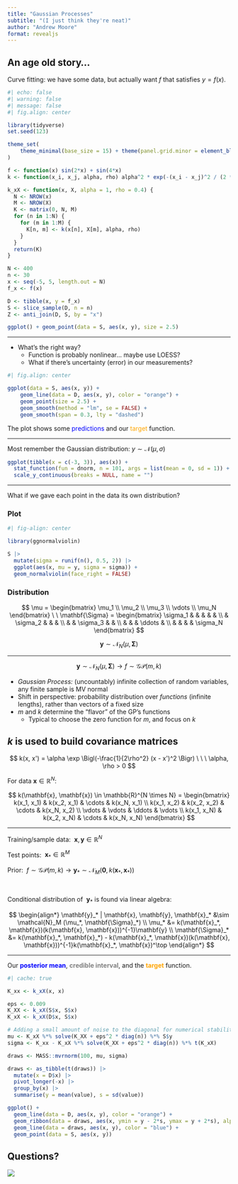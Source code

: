 ```yaml
---
title: "Gaussian Processes"
subtitle: "(I just think they're neat)"
author: "Andrew Moore"
format: revealjs
---
```


## An age old story...

Curve fitting: we have some data, but actually want $f$ that satisfies $y = f(x)$.

```r
#| echo: false
#| warning: false
#| message: false
#| fig.align: center

library(tidyverse)
set.seed(123)

theme_set(
    theme_minimal(base_size = 15) + theme(panel.grid.minor = element_blank())
)

f <- function(x) sin(2*x) + sin(4*x)
k <- function(x_i, x_j, alpha, rho) alpha^2 * exp(-(x_i - x_j)^2 / (2 * rho^2))

k_xX <- function(x, X, alpha = 1, rho = 0.4) {
  N <- NROW(x)
  M <- NROW(X)
  K <- matrix(0, N, M)
  for (n in 1:N) {
    for (m in 1:M) {
      K[n, m] <- k(x[n], X[m], alpha, rho)
    }
  }
  return(K)
}

N <- 400
n <- 30
x <- seq(-5, 5, length.out = N)
f_x <- f(x)

D <- tibble(x, y = f_x)
S <- slice_sample(D, n = n)
Z <- anti_join(D, S, by = "x")

ggplot() + geom_point(data = S, aes(x, y), size = 2.5)
```

---

- What's the right way?
    - Function is probably nonlinear... maybe use LOESS?
    - What if there's uncertainty (error) in our measurements?

```r
#| fig.align: center

ggplot(data = S, aes(x, y)) +
    geom_line(data = D, aes(x, y), color = "orange") +
    geom_point(size = 2.5) +
    geom_smooth(method = "lm", se = FALSE) +
    geom_smooth(span = 0.3, lty = "dashed")
```

The plot shows some <span style="color: blue;">predictions</span> and our <span style="color: orange;">target</span> function.

---

Most remember the Gaussian distribution: $y \sim \mathcal{N}(\mu, \sigma)$

```r
ggplot(tibble(x = c(-3, 3)), aes(x)) +
  stat_function(fun = dnorm, n = 101, args = list(mean = 0, sd = 1)) +
  scale_y_continuous(breaks = NULL, name = "")
```

---

What if we gave each point in the data its own distribution?

::: {.panel-tabset}

### Plot

```r
#| fig-align: center

library(ggnormalviolin)

S |>
  mutate(sigma = runif(n(), 0.5, 2)) |>
  ggplot(aes(x, mu = y, sigma = sigma)) +
  geom_normalviolin(face_right = FALSE)
```

### Distribution

$$
\mu = \begin{bmatrix} \mu_1 \\ \mu_2 \\ \mu_3 \\ \vdots \\ \mu_N \end{bmatrix} \ \ \mathbf{\Sigma} =
  \begin{bmatrix}
    \sigma_1 & & & & & \\
    & \sigma_2 & & & \\
    & & \sigma_3 & & \\
    & & & \ddots & \\
    & & & & \sigma_N
  \end{bmatrix}
$$

$$
\mathbf{y} \sim \mathcal{N}_N(\mu, \mathbf{\Sigma})
$$

:::

---

$$
\mathbf{y} \sim \mathcal{N}_N(\mu, \mathbf{\Sigma}) \to f \sim \mathcal{GP}(m, k)
$$

- *Gaussian Process:* (uncountably) infinite collection of random variables, any finite sample is MV normal
- Shift in perspective: probability distribution over *functions* (infinite lengths), rather than vectors of a fixed size
- $m$ and $k$ determine the "flavor" of the GP's functions
    - Typical to choose the zero function for $m$, and focus on $k$

## $k$ is used to build covariance matrices

$$
k(x, x') = \alpha \exp \Bigl(-\frac{1}{2\rho^2} (x - x')^2 \Bigr) \ \ \ \alpha, \rho > 0
$$

For data $\mathbf{x} \in \mathbb{R}^N$:

$$
k(\mathbf{x}, \mathbf{x}) \in \mathbb{R}^{N \times N} = \begin{bmatrix}
k(x_1, x_1) & k(x_2, x_1) & \cdots & k(x_N, x_1) \\
k(x_1, x_2) & k(x_2, x_2) & \cdots & k(x_N, x_2) \\
\vdots & \vdots & \ddots & \vdots \\
k(x_1, x_N) & k(x_2, x_N) & \cdots & k(x_N, x_N)
\end{bmatrix}
$$

---

Training/sample data: $\ \mathbf{x}, \mathbf{y} \in \mathbb{R}^N$

Test points: $\ \mathbf{x}_* \in \mathbb{R}^M$

Prior: $\ f \sim \mathcal{GP}(m, k) \to \mathbf{y}_* \sim \mathcal{N}_M(\mathbf{0}, k(\mathbf{x}_*, \mathbf{x}_*))$

<br>

Conditional distribution of $\ \mathbf{y}_*$ is found via linear algebra:

$$
\begin{align*}
\mathbf{y}_* | \mathbf{x}, \mathbf{y}, \mathbf{x}_* &\sim \mathcal{N}_M (\mu_*, \mathbf{\Sigma}_*) \\
\mu_* &= k(\mathbf{x}_*, \mathbf{x})(k(\mathbf{x}, \mathbf{x}))^{-1}\mathbf{y} \\
\mathbf{\Sigma}_* &= k(\mathbf{x}_*, \mathbf{x}_*) - k(\mathbf{x}_*, \mathbf{x})(k(\mathbf{x}, \mathbf{x}))^{-1}k(\mathbf{x}_*, \mathbf{x})^\top
\end{align*}
$$

---

Our <span style="color: blue; "><strong>posterior mean</strong></span>, <span style="color: grey;"><strong>credible interval</strong></span>, and the <span style="color: orange;"><strong>target</strong></span> function.

```r
#| cache: true

K_xx <- k_xX(x, x)

eps <- 0.009
K_XX <- k_xX(S$x, S$x)
K_xX <- k_xX(D$x, S$x)

# Adding a small amount of noise to the diagonal for numerical stability
mu <- K_xX %*% solve(K_XX + eps^2 * diag(n)) %*% S$y
sigma <- K_xx - K_xX %*% solve(K_XX + eps^2 * diag(n)) %*% t(K_xX)

draws <- MASS::mvrnorm(100, mu, sigma)

draws <- as_tibble(t(draws)) |>
  mutate(x = D$x) |>
  pivot_longer(-x) |>
  group_by(x) |>
  summarise(y = mean(value), s = sd(value))

ggplot() +
  geom_line(data = D, aes(x, y), color = "orange") +
  geom_ribbon(data = draws, aes(x, ymin = y - 2*s, ymax = y + 2*s), alpha = 0.2) +
  geom_line(data = draws, aes(x, y), color = "blue") +
  geom_point(data = S, aes(x, y))
```

## Questions?

![](https://ndrewwm.github.io/math-401/reflections/reflection_3_files/figure-html/unnamed-chunk-5-1.png)

